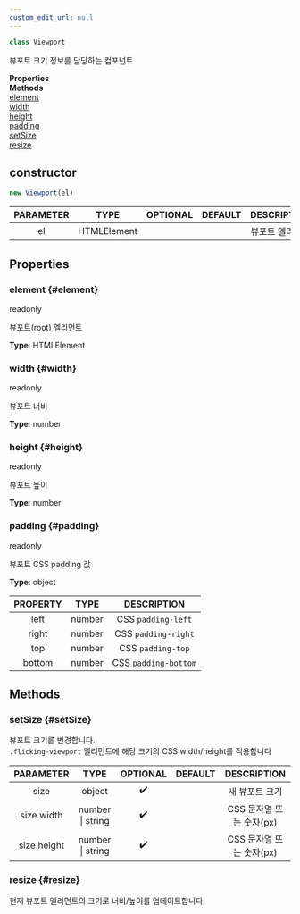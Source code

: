 ```yaml
---
custom_edit_url: null
---
```


```ts
class Viewport
```

<div>

</div>

뷰포트 크기 정보를 담당하는 컴포넌트

<div className="container">
  <div className="row mb-2"><div className="col col--6"><strong>Properties</strong></div><div className="col col--6"><strong>Methods</strong></div></div>
  <div className="row"><div className="col col--6"><a href="#element">element</a><br/><a href="#width">width</a><br/><a href="#height">height</a><br/><a href="#padding">padding</a></div><div className="col col--6"><a href="#setSize">setSize</a><br/><a href="#resize">resize</a></div></div>
</div>

## constructor
```ts
new Viewport(el)
```

<div>

</div>

|PARAMETER|TYPE|OPTIONAL|DEFAULT|DESCRIPTION|
|:---:|:---:|:---:|:---:|:---:|
|el|HTMLElement|||뷰포트 엘리먼트|

## Properties

### element {#element}

<div>
  <span className="badge badge--warning">readonly</span>
</div>

뷰포트(root) 엘리먼트

**Type**: HTMLElement

### width {#width}

<div>
  <span className="badge badge--warning">readonly</span>
</div>

뷰포트 너비

**Type**: number

### height {#height}

<div>
  <span className="badge badge--warning">readonly</span>
</div>

뷰포트 높이

**Type**: number

### padding {#padding}

<div>
  <span className="badge badge--warning">readonly</span>
</div>

뷰포트 CSS padding 값

**Type**: object

|PROPERTY|TYPE|DESCRIPTION|
|:---:|:---:|:---:|
|left|number|CSS `padding-left`|
|right|number|CSS `padding-right`|
|top|number|CSS `padding-top`|
|bottom|number|CSS `padding-bottom`|

## Methods

### setSize {#setSize}

<div>

</div>

뷰포트 크기를 변경합니다.<br />`.flicking-viewport` 엘리먼트에 해당 크기의 CSS width/height를 적용합니다

|PARAMETER|TYPE|OPTIONAL|DEFAULT|DESCRIPTION|
|:---:|:---:|:---:|:---:|:---:|
|size|object|✔️||새 뷰포트 크기|
|size.width|number \| string|✔️||CSS 문자열 또는 숫자(px)|
|size.height|number \| string|✔️||CSS 문자열 또는 숫자(px)|

### resize {#resize}

<div>

</div>

현재 뷰포트 엘리먼트의 크기로 너비/높이를 업데이트합니다

